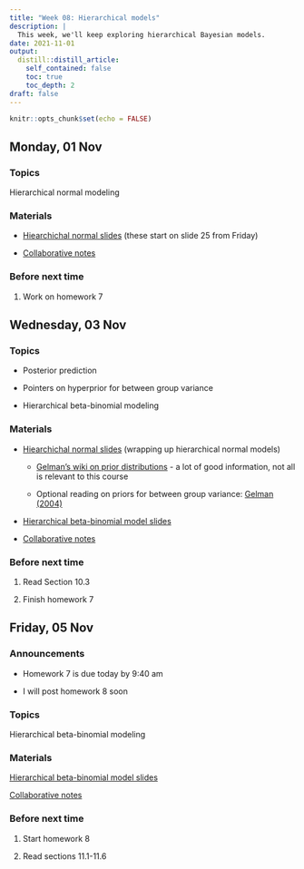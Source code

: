 ```yaml
---
title: "Week 08: Hierarchical models"
description: |
  This week, we'll keep exploring hierarchical Bayesian models.
date: 2021-11-01
output:
  distill::distill_article:
    self_contained: false
    toc: true
    toc_depth: 2
draft: false
---
```



```r
knitr::opts_chunk$set(echo = FALSE)
```

## Monday, 01 Nov


### Topics

Hierarchical normal modeling

### Materials

- [Hiearchichal normal slides](https://aloy.github.io/stat340-notes-fa21/18-hierarchical-normal2.pdf) (these start on slide 25 from Friday)

- [Collaborative notes](https://docs.google.com/document/d/1tY5mZJaIPMv9sit6U4wTdVbHMIchMwKs0yhr_79tSOY/edit?usp=sharing)

### Before next time

1. Work on homework 7


## Wednesday, 03 Nov

### Topics

- Posterior prediction

- Pointers on hyperprior for between group variance

- Hierarchical beta-binomial modeling

### Materials

- [Hiearchichal normal slides](https://aloy.github.io/stat340-notes-fa21/18-hierarchical-normal2.pdf) (wrapping up hierarchical normal models)

    + [Gelman's wiki on prior distributions](https://github.com/stan-dev/stan/wiki/Prior-Choice-Recommendations) - a lot of good information, not all is relevant to this course

    + Optional reading on priors for between group variance: [Gelman (2004)](http://www.stat.columbia.edu/~gelman/research/published/taumain.pdf)

- [Hierarchical beta-binomial model slides](https://aloy.github.io/stat340-notes-fa21/19-hierarchical-beta-binom.pdf)


- [Collaborative notes](https://docs.google.com/document/d/11jpGaO0aePBljqJ0yQwJHyhcRRn0MNHgGwjgoLQwfyY/edit?usp=sharing)


### Before next time

1. Read Section 10.3

1. Finish homework 7



## Friday, 05 Nov

### Announcements

- Homework 7 is due today by 9:40 am

- I will post homework 8 soon

### Topics

Hierarchical beta-binomial modeling


### Materials

[Hierarchical beta-binomial model slides](https://aloy.github.io/stat340-notes-fa21/19-hierarchical-beta-binom.pdf)

[Collaborative notes](https://docs.google.com/document/d/1IVN2c1UKpvL9IUrg6RDpN2xahv3owD7GieycYruHBL4/edit?usp=sharing)



### Before next time

1. Start homework 8

1. Read sections 11.1-11.6



